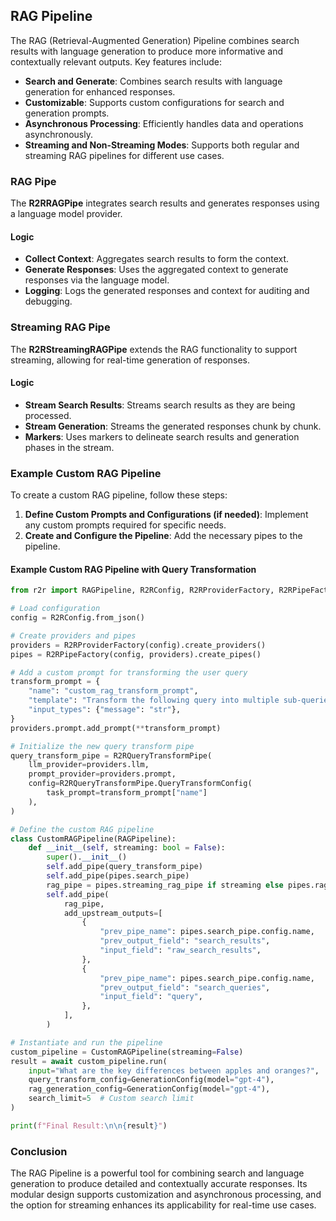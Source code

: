## RAG Pipeline

The RAG (Retrieval-Augmented Generation) Pipeline combines search results with language generation to produce more informative and contextually relevant outputs. Key features include:

- **Search and Generate**: Combines search results with language generation for enhanced responses.
- **Customizable**: Supports custom configurations for search and generation prompts.
- **Asynchronous Processing**: Efficiently handles data and operations asynchronously.
- **Streaming and Non-Streaming Modes**: Supports both regular and streaming RAG pipelines for different use cases.

### RAG Pipe

The **R2RRAGPipe** integrates search results and generates responses using a language model provider.

#### Logic

- **Collect Context**: Aggregates search results to form the context.
- **Generate Responses**: Uses the aggregated context to generate responses via the language model.
- **Logging**: Logs the generated responses and context for auditing and debugging.

### Streaming RAG Pipe

The **R2RStreamingRAGPipe** extends the RAG functionality to support streaming, allowing for real-time generation of responses.

#### Logic

- **Stream Search Results**: Streams search results as they are being processed.
- **Stream Generation**: Streams the generated responses chunk by chunk.
- **Markers**: Uses markers to delineate search results and generation phases in the stream.

### Example Custom RAG Pipeline

To create a custom RAG pipeline, follow these steps:

1. **Define Custom Prompts and Configurations (if needed)**: Implement any custom prompts required for specific needs.
2. **Create and Configure the Pipeline**: Add the necessary pipes to the pipeline.

#### Example Custom RAG Pipeline with Query Transformation

```python
from r2r import RAGPipeline, R2RConfig, R2RProviderFactory, R2RPipeFactory, R2RPipelineFactory, R2RQueryTransformPipe, GenerationConfig

# Load configuration
config = R2RConfig.from_json()

# Create providers and pipes
providers = R2RProviderFactory(config).create_providers()
pipes = R2RPipeFactory(config, providers).create_pipes()

# Add a custom prompt for transforming the user query
transform_prompt = {
    "name": "custom_rag_transform_prompt",
    "template": "Transform the following query into multiple sub-queries to improve search results:\n\nQuery: {message}\n\nSub-queries:\n",
    "input_types": {"message": "str"},
}
providers.prompt.add_prompt(**transform_prompt)

# Initialize the new query transform pipe
query_transform_pipe = R2RQueryTransformPipe(
    llm_provider=providers.llm,
    prompt_provider=providers.prompt,
    config=R2RQueryTransformPipe.QueryTransformConfig(
        task_prompt=transform_prompt["name"]
    ),
)

# Define the custom RAG pipeline
class CustomRAGPipeline(RAGPipeline):
    def __init__(self, streaming: bool = False):
        super().__init__()
        self.add_pipe(query_transform_pipe)
        self.add_pipe(pipes.search_pipe)
        rag_pipe = pipes.streaming_rag_pipe if streaming else pipes.rag_pipe
        self.add_pipe(
            rag_pipe,
            add_upstream_outputs=[
                {
                    "prev_pipe_name": pipes.search_pipe.config.name,
                    "prev_output_field": "search_results",
                    "input_field": "raw_search_results",
                },
                {
                    "prev_pipe_name": pipes.search_pipe.config.name,
                    "prev_output_field": "search_queries",
                    "input_field": "query",
                },
            ],
        )

# Instantiate and run the pipeline
custom_pipeline = CustomRAGPipeline(streaming=False)
result = await custom_pipeline.run(
    input="What are the key differences between apples and oranges?",
    query_transform_config=GenerationConfig(model="gpt-4"),
    rag_generation_config=GenerationConfig(model="gpt-4"),
    search_limit=5  # Custom search limit
)

print(f"Final Result:\n\n{result}")
```

### Conclusion

The RAG Pipeline is a powerful tool for combining search and language generation to produce detailed and contextually accurate responses. Its modular design supports customization and asynchronous processing, and the option for streaming enhances its applicability for real-time use cases.